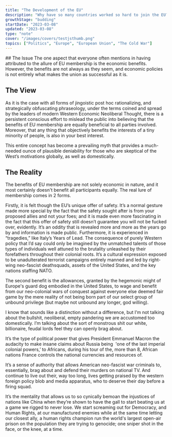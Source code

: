 ```yaml
---
title: "The Development of the EU"
description: "Why have so many countries worked so hard to join the EU? What are the benefits of membership?"
growthStage: "budding"
startDate: "2023-03-08"
updated: "2023-03-08"
type: "note"
cover: "/images/covers/testjsthumb.png"
topics: ["Politics", "Europe", "European Union", "The Cold War"]
---
```


<AssumedAudience >

</AssumedAudience >

<Spacer size = "xs" />

<IntroParagraph >
		## The Issue
		The one aspect that everyone often mentions in having attributed to the allure of EU membership is the economic benefits. However, the benefits are not always as they seem, and economic policies is
		not entirely what makes the union as successful as it is.
</IntroParagraph >

<ResponsiveImage
		width = "1000px"
		alt = "An illustration of layers of the web: the dark forest on top, followed by layers of cozyweb holes where people hide away from bots and ad scavengers"
		src = "/images/posts/ai-dark-forest/cozyweb.png"
/>

## The View
As it is the case with all forms of jingoistic post hoc rationalizing, and strategically obfuscating phraseology, under the terms coined and spread by the leaders of modern Western Economic Neoliberal Thought, there is a persistent conscious effort to mislead the public into believing that the benefits of EU membership are equally beneficial to all parties involved. Moreover, that any thing that objectively benefits the interests of a tiny minority of people, is also in your best interest.

This entire concept has become a prevailing myth that provides a much-needed ounce of plausible deniability for those who are skeptical of the West’s motivations globally, as well as domestically.


## The Reality
The benefits of EU membership are not solely economic in nature, and it most certainly doesn't benefit all participants equally. The real lure of membership comes in 2 forms.

Firstly, it is felt though the EU’s unique offer of safety. It’s a normal gesture made more special by the fact that the safety sought after is from your proposed allies and not your foes; and it is made even more fascinating in the fact that this offer of safety still doesn’t guarantee you will not be fucked over, evidently. It’s an oddity that is revealed more and more as the years go by and information is made public. Furthermore, it is experienced in “tragedies,” like Italy’s Years of Lead. The consequence of purely Western policy that I’d say could only be imagined by the unmatched talents of those types of individuals well attuned to the brutality unleashed by their forefathers throughout their colonial roots. It’s a cultural expression exposed to be unadulterated terrorist campaigns entirely manned and led by right-wing neo-fascist deathsquads, assets of the United States, and the key nations staffing NATO.

The second benefit is the allowances, granted by the hegemonic might of Europe's guard dog embodied in the United States, to wage and benefit from our neo-colonial wars of conquest against everyone else deemed fair game by the mere reality of not being born part of our select group of unbound privilege (but maybe not unbound any longer, god willing).

I know that sounds like a distinction without a difference, but I’m not talking about the bullshit, neoliberal, empty pandering we are accustomed too domestically. I’m talking about the sort of monstrous shit our white, billionaire, feudal lords feel they can openly brag about.

It’s the type of political power that gives President Emmanuel Macron the audacity to make insane claims about Russia being  'one of the last imperial colonial powers,’ to Africans, during his tour of the, more than 8, African nations France controls the national currencies and resources of.

It’s a sense of authority that allows American neo-fascist war criminals to, essentially, brag about and defend their murders on national TV. And continue to live out their, way too long, lives getting praised by the western foreign policy blob and media apparatus, who to deserve their day before a firing squad.

It’s the mentality that allows us to so cynically bemoan the injustices of nations like China when they’re shown to have the gall to start beating us at a game we rigged to never lose. We start screaming out for Democracy, and Human Rights, at our manufactured enemies while at the same time letting our closest ally, a human rights champion run the world's largest open-air prison on the population they are trying to genocide; one sniper shot in the face, or the knee, at a time.
